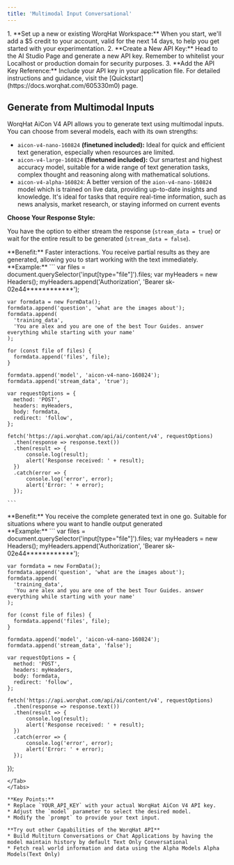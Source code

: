 ```yaml
---
title: 'Multimodal Input Conversational'
---
```


<AccordionGroup>
    <Accordion title='Before You Begin'>
    1. **Set up a new or existing WorqHat Workspace:** When you start, we'll add a $5 credit to your account, valid for the next 14 days, to help you get started with your experimentation. 
    2. **Create a New API Key:** Head to the AI Studio Page and generate a new API key. Remember to whitelist your Localhost or production domain for security purposes.
    3. **Add the API Key Reference:** Include your API key in your application file. For detailed instructions and guidance, visit the [Quickstart] (https://docs.worqhat.com/605330m0) page.
  </Accordion>
</AccordionGroup>

## Generate from Multimodal Inputs

WorqHat AiCon V4 API allows you to generate text using multimodal inputs. You can choose from several models, each with its own strengths:
* `aicon-v4-nano-160824` **(finetuned included):** Ideal for quick and efficient text generation, especially when resources are limited.
* `aicon-v4-large-160824` **(finetuned included):** Our smartest and highest accuracy model, suitable for a wide range of text generation tasks, complex thought and reasoning along with mathematical solutions.
* `aicon-v4-alpha-160824`: A better version of the `aion-v4-nano-160824` model which is trained on live data, providing up-to-date insights and knowledge. It's ideal for tasks that require real-time information, such as news analysis, market research, or staying informed on current events

**Choose Your Response Style:**

You have the option to either stream the response (`stream_data = true`) or wait for the entire result to be generated (`stream_data = false`).

<Tabs>
  <Tab title="Streaming">
    **Benefit:** Faster interactions. You receive partial results as they are generated, allowing you to start working with the text immediately.
    <br />
    **Example:**
    ```
        var files = document.querySelector('input[type="file"]').files;
    var myHeaders = new Headers();
    myHeaders.append('Authorization', 'Bearer sk-02e44************');

    var formdata = new FormData();
    formdata.append('question', 'what are the images about');
    formdata.append(
      'training_data',
      'You are alex and you are one of the best Tour Guides. answer everything while starting with your name'
    );

    for (const file of files) {
      formdata.append('files', file);
    }

    formdata.append('model', 'aicon-v4-nano-160824');
    formdata.append('stream_data', 'true');

    var requestOptions = {
      method: 'POST',
      headers: myHeaders,
      body: formdata,
      redirect: 'follow',
    };

    fetch('https://api.worqhat.com/api/ai/content/v4', requestOptions)
      .then(response => response.text())
      .then(result => {
          console.log(result);
          alert('Response received: ' + result);
      })
      .catch(error => {
          console.log('error', error);
          alert('Error: ' + error);
      });

    ```
  </Tab>
  <Tab title="Without Streaming">
  **Benefit:** You receive the complete generated text in one go. Suitable for situations where you want to handle output generated
  <br />
  **Example:**
  ```
      var files = document.querySelector('input[type="file"]').files;
    var myHeaders = new Headers();
    myHeaders.append('Authorization', 'Bearer sk-02e44************');

    var formdata = new FormData();
    formdata.append('question', 'what are the images about');
    formdata.append(
      'training_data',
      'You are alex and you are one of the best Tour Guides. answer everything while starting with your name'
    );

    for (const file of files) {
      formdata.append('files', file);
    }

    formdata.append('model', 'aicon-v4-nano-160824');
    formdata.append('stream_data', 'false');

    var requestOptions = {
      method: 'POST',
      headers: myHeaders,
      body: formdata,
      redirect: 'follow',
    };

    fetch('https://api.worqhat.com/api/ai/content/v4', requestOptions)
      .then(response => response.text())
      .then(result => {
          console.log(result);
          alert('Response received: ' + result);
      })
      .catch(error => {
          console.log('error', error);
          alert('Error: ' + error);
      });
});
  ```
  </Tab>
</Tabs>

**Key Points:**
* Replace `YOUR_API_KEY` with your actual WorqHat AiCon V4 API key.
* Adjust the `model` parameter to select the desired model.
* Modify the `prompt` to provide your text input.

**Try out other Capabilities of the WorqHat API**
* Build Multiturn Conversations or Chat Applications by having the model maintain history by default Text Only Conversational
* Fetch real world information and data using the Alpha Models Alpha Models(Text Only)